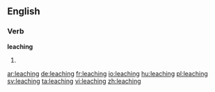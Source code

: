 ==English==

===Verb===
'''leaching'''

# {{present participle of|leach}}

[[ar:leaching]]
[[de:leaching]]
[[fr:leaching]]
[[io:leaching]]
[[hu:leaching]]
[[pl:leaching]]
[[sv:leaching]]
[[ta:leaching]]
[[vi:leaching]]
[[zh:leaching]]